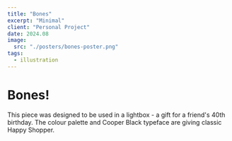 ```yaml
---
title: "Bones"
excerpt: "Minimal"
client: "Personal Project"
date: 2024.08
image:
  src: "./posters/bones-poster.png"
tags:
  - illustration
---
```


# Bones!

This piece was designed to be used in a lightbox - a gift for a friend's 40th birthday. The colour palette and Cooper Black typeface are giving classic Happy Shopper.